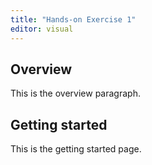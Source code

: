 ```yaml
---
title: "Hands-on Exercise 1"
editor: visual
---
```


## Overview

This is the overview paragraph.

## Getting started

This is the getting started page.
